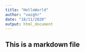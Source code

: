 ```yaml
---
title: "HelloWorld"
author: "vazghr"
date: "18/11/2020"
output: html_document
---
```


## This is a markdown file